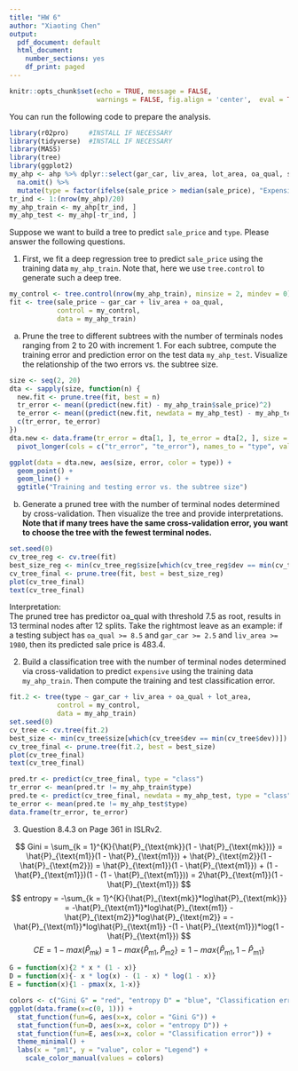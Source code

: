 ---
title: "HW 6"
author: "Xiaoting Chen"
output:
  pdf_document: default
  html_document:
    number_sections: yes
    df_print: paged
---

```{r setup, include=FALSE}
knitr::opts_chunk$set(echo = TRUE, message = FALSE,
                      warnings = FALSE, fig.align = 'center',  eval = TRUE)
```

You can run the following code to prepare the analysis.
```{r, message=FALSE, warning=FALSE }
library(r02pro)     #INSTALL IF NECESSARY
library(tidyverse)  #INSTALL IF NECESSARY
library(MASS)
library(tree)
library(ggplot2)
my_ahp <- ahp %>% dplyr::select(gar_car, liv_area, lot_area, oa_qual, sale_price) %>%
  na.omit() %>%
  mutate(type = factor(ifelse(sale_price > median(sale_price), "Expensive", "Cheap")))
tr_ind <- 1:(nrow(my_ahp)/20)
my_ahp_train <- my_ahp[tr_ind, ]
my_ahp_test <- my_ahp[-tr_ind, ]
```

Suppose we want to build a tree to predict `sale_price` and `type`. Please answer the following questions.


1. First, we fit a deep regression tree to predict `sale_price` using the training data `my_ahp_train`. Note that, here we use `tree.control` to generate such a deep tree. 
```{r}
my_control <- tree.control(nrow(my_ahp_train), minsize = 2, mindev = 0)
fit <- tree(sale_price ~ gar_car + liv_area + oa_qual, 
            control = my_control,
            data = my_ahp_train)
```



a.  Prune the tree to different subtrees with the number of terminals nodes ranging from 2 to 20 with increment 1. For each subtree, compute the training error and prediction error on the test data `my_ahp_test`. Visualize the relationship of the two errors vs. the subtree size. 

```{r Q1.a}
size <- seq(2, 20)
dta <- sapply(size, function(n) {
  new.fit <- prune.tree(fit, best = n)
  tr_error <- mean((predict(new.fit) - my_ahp_train$sale_price)^2)
  te_error <- mean((predict(new.fit, newdata = my_ahp_test) - my_ahp_test$sale_price)^2)
  c(tr_error, te_error)
})
dta.new <- data.frame(tr_error = dta[1, ], te_error = dta[2, ], size = size) %>%
  pivot_longer(cols = c("tr_error", "te_error"), names_to = "type", values_to = "error")

ggplot(data = dta.new, aes(size, error, color = type)) +
  geom_point() +
  geom_line() +
  ggtitle("Training and testing error vs. the subtree size")
```

b. Generate a pruned tree with the number of terminal nodes determined by cross-validation. Then visualize the tree and provide interpretations.  **Note that if many trees have the same cross-validation error, you want to choose the tree with the fewest terminal nodes.**

```{r Q1.b}
set.seed(0)
cv_tree_reg <- cv.tree(fit)
best_size_reg <- min(cv_tree_reg$size[which(cv_tree_reg$dev == min(cv_tree_reg$dev))])
cv_tree_final <- prune.tree(fit, best = best_size_reg)
plot(cv_tree_final)
text(cv_tree_final)
```
Interpretation: \
The pruned tree has predictor oa_qual with threshold 7.5 as root, results in 13 terminal nodes after 12 splits. Take the rightmost leave as an example: if a testing subject has `oa_qual >= 8.5` and `gar_car >= 2.5` and `liv_area >= 1980`, then its predicted sale price is 483.4.



2. Build a classification tree with the number of terminal nodes determined via cross-validation to predict `expensive` using the training data `my_ahp_train`. Then compute the training and test classification error. 

```{r Q2}
fit.2 <- tree(type ~ gar_car + liv_area + oa_qual + lot_area, 
            control = my_control,
            data = my_ahp_train)
set.seed(0)
cv_tree <- cv.tree(fit.2)
best_size <- min(cv_tree$size[which(cv_tree$dev == min(cv_tree$dev))])
cv_tree_final <- prune.tree(fit.2, best = best_size)
plot(cv_tree_final)
text(cv_tree_final)

pred.tr <- predict(cv_tree_final, type = "class")
tr_error <- mean(pred.tr != my_ahp_train$type)
pred.te <- predict(cv_tree_final, newdata = my_ahp_test, type = "class")
te_error <- mean(pred.te != my_ahp_test$type)
data.frame(tr_error, te_error)
```

3. Question 8.4.3 on Page 361 in ISLRv2. 


$$
Gini = \sum_{k = 1}^{K}{\hat{P}_{\text{mk}}(1 - \hat{P}_{\text{mk}})}  
= \hat{P}_{\text{m1}}(1 - \hat{P}_{\text{m1}}) + \hat{P}_{\text{m2}}(1 - \hat{P}_{\text{m2}}) 
= \hat{P}_{\text{m1}}(1 - \hat{P}_{\text{m1}}) + (1 - \hat{P}_{\text{m1}})(1 - (1 - \hat{P}_{\text{m1}})) 
= 2\hat{P}_{\text{m1}}(1 - \hat{P}_{\text{m1}})
$$
$$
entropy = -\sum_{k = 1}^{K}{\hat{P}_{\text{mk}}*log\hat{P}_{\text{mk}}} 
= -\hat{P}_{\text{m1}}*log\hat{P}_{\text{m1}} -\hat{P}_{\text{m2}}*log\hat{P}_{\text{m2}} 
= -\hat{P}_{\text{m1}}*log\hat{P}_{\text{m1}} -(1 - \hat{P}_{\text{m1}})*log(1 - \hat{P}_{\text{m1}}) 
$$
$$
CE = 1 - max(\hat{P}_{\text{mk}}) 
= 1 - max\{\hat{P}_{\text{m1}}, \hat{P}_{\text{m2}}\} 
= 1 - max\{\hat{P}_{\text{m1}}, {1 - \hat{P}_{\text{m1}}}\}
$$


```{r Q3, warning=FALSE}
G = function(x){2 * x * (1 - x)}
D = function(x){- x * log(x) - (1 - x) * log(1 - x)}
E = function(x){1 - pmax(x, 1-x)}

colors <- c("Gini G" = "red", "entropy D" = "blue", "Classification error" = "orange")
ggplot(data.frame(x=c(0, 1))) + 
  stat_function(fun=G, aes(x=x, color = "Gini G")) +
  stat_function(fun=D, aes(x=x, color = "entropy D")) +
  stat_function(fun=E, aes(x=x, color = "Classification error")) +
  theme_minimal() +
  labs(x = "pm1", y = "value", color = "Legend") +
    scale_color_manual(values = colors)
```

